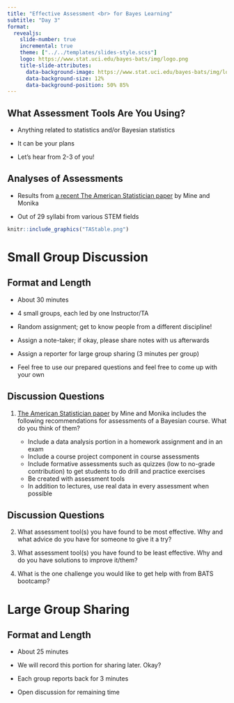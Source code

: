 ```yaml
---
title: "Effective Assessment <br> for Bayes Learning"
subtitle: "Day 3"
format: 
  revealjs:
    slide-number: true
    incremental: true
    theme: ["../../templates/slides-style.scss"]
    logo: https://www.stat.uci.edu/bayes-bats/img/logo.png
    title-slide-attributes: 
      data-background-image: https://www.stat.uci.edu/bayes-bats/img/logo.png
      data-background-size: 12%
      data-background-position: 50% 85%
---
```



## What Assessment Tools Are You Using?

- Anything related to statistics and/or Bayesian statistics

- It can be your plans

- Let's hear from 2-3 of you!

## Analyses of Assessments
::: nonincremental
- Results from [a recent The American Statistician paper](https://www.tandfonline.com/doi/full/10.1080/00031305.2022.2089232) by Mine and Monika

- Out of 29 syllabi from various STEM fields
:::

```r
knitr::include_graphics("TAStable.png")
```
# Small Group Discussion

## Format and Length

- About 30 minutes

- 4 small groups, each led by one Instructor/TA

- Random assignment; get to know people from a different discipline!

- Assign a note-taker; if okay, please share notes with us afterwards

- Assign a reporter for large group sharing (3 minutes per group)

- Feel free to use our prepared questions and feel free to come up with your own


## Discussion Questions

1. [The American Statistician paper](https://www.tandfonline.com/doi/full/10.1080/00031305.2022.2089232) by Mine and Monika includes the following recommendations for assessments of a Bayesian course. What do you think of them?

    - Include a data analysis portion in a homework assignment and in an exam
    - Include a course project component in course assessments
    - Include formative assessments such as quizzes (low to no-grade contribution) to get students to do drill and practice exercises
    - Be created with assessment tools
    - In addition to lectures, use real data in every assessment when possible

## Discussion Questions

2. What assessment tool(s) you have found to be most effective. Why and what advice do you have for someone to give it a try?

3. What assessment tool(s) you have found to be least effective. Why and do you have solutions to improve it/them?

4. What is the one challenge you would like to get help with from BATS bootcamp?

# Large Group Sharing

## Format and Length

- About 25 minutes

- We will record this portion for sharing later. Okay?

- Each group reports back for 3 minutes

- Open discussion for remaining time



